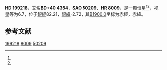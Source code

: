 {{Starbox begin
| name = HD 199218
}}
{{Starbox observe
| epoch = [[J2000.0|J2000.0]]
| constell = {{星座名待查}}<ref name=SIMBAD>{{cite web
 | url=http://simbad.u-strasbg.fr/simbad/sim-id?Ident=HR+8009
 | title =Pulsating variable Star
 | publisher=Centre de Données astronomiques de Strasbourg
 | work=SIMBAD
 | accessdate=2012-07-13}}</ref><ref name=DATA>{{cite web
 | url=http://vizier.u-strasbg.fr/viz-bin/VizieR-5?-out.add=.&-source=5050&-corr=PK=HR&-out.max=9999&HR=8009
 | title=VizieR Detailed Page
 | accessdate=2012-07-13
 | archive-date=2016-03-05
 | archive-url=https://web.archive.org/web/20160305005222/http://vizier.u-strasbg.fr/viz-bin/VizieR-5?-out.add=.&-source=5050&-corr=PK=HR&-out.max=9999&HR=8009
 | dead-url=no
 }}</ref>
| 星官 = 
| ra = {{RA|20|54|22.3}}<ref name=SIMBAD /><ref name=DATA />
| dec = {{DEC|+40|42|11}}<ref name=SIMBAD /><ref name=DATA />
| appmag_v = 6.7<ref name=SIMBAD /><ref name=DATA />
}}
{{Starbox character
| class = B8Vnne<ref name=SIMBAD /><ref name=DATA />
| b-v = -0.07<ref name=SIMBAD /><ref name=DATA />
| u-b = -0.41<ref name=SIMBAD /><ref name=DATA />
| r-i = <ref name=SIMBAD /><ref name=DATA />
| variable = 
}}
{{Starbox astrometry
| radial_v = -0.41
| prop_mo_ra = -22
| parallax = 
| p_error = 
}}
{{Starbox catalog
| names =BD+40 4354，[[SAO星表|SAO]] 50209，[[HD星表|HD]] 199218，[[HR星表|HR]] 8009}}
{{Starbox reference |Simbad=HR+8009}}
{{Starbox end}}

'''HD 199218'''，又名'''BD+40 4354'''，'''SAO 50209'''、'''HR 8009'''，是一颗恒星<ref name=SIMBAD /><ref name=DATA />，视星等为6.7，位于[[銀道座標系|銀經]]82.21，[[銀道座標系|銀緯]]-2.72，其[[B1900.0|B1900.0]]坐标为赤經{{RA|20|50|38.1}}，赤緯{{DEC|+40|-2.72|20}}。

== 参考文献 ==
{{reflist}}

{{star-stub}}

[[Category:HD和HDE天體|199218]]
[[Category:HR天體|8009]]
[[Category:SAO天體|50209]]
